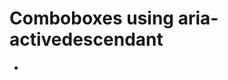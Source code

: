 
<Meta title="Concepts/Developer/Accessibility/ActiveDescendantComboboxes/List of Comboboxes" />

# Comboboxes using aria-activedescendant

- <FullscreenLink content="Grid Combobox" parent={parentPath} story="grid-active-descendant-combobox" />
